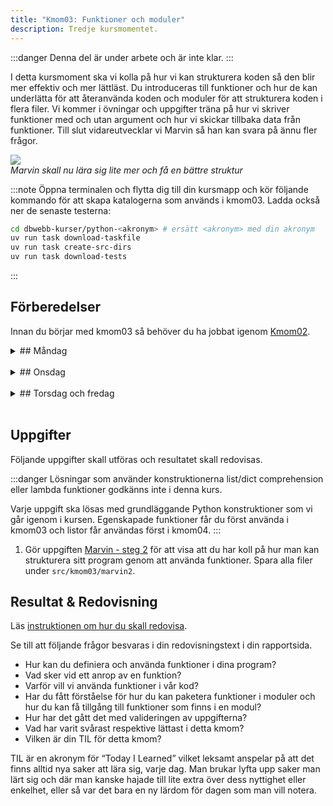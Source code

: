 ```yaml
---
title: "Kmom03: Funktioner och moduler"
description: Tredje kursmomentet.
---
```



:::danger
Denna del är under arbete och är inte klar.
:::

I detta kursmoment ska vi kolla på hur vi kan strukturera koden så den blir mer effektiv och mer lättläst. Du introduceras till funktioner och hur de kan underlätta för att återanvända koden och moduler för att strukturera koden i flera filer. Vi kommer i övningar och uppgifter träna på hur vi skriver funktioner med och utan argument och hur vi skickar tillbaka data från funktioner. Till slut vidareutvecklar vi Marvin så han kan svara på ännu fler frågor.

![](/website/img/func-module.png)  
*Marvin skall nu lära sig lite mer och få en bättre struktur*

:::note
Öppna terminalen och flytta dig till din kursmapp och kör följande kommando för att skapa katalogerna som används i kmom03. Ladda också ner de senaste testerna:


```bash
cd dbwebb-kurser/python-<akronym> # ersätt <akronym> med din akronym
uv run task download-taskfile
uv run task create-src-dirs
uv run task download-tests
```
:::


## Förberedelser
Innan du börjar med kmom03 så behöver du ha jobbat igenom [Kmom02](/website/kmom/kmom02).
<br/>



<details>
<summary>
## Måndag
</summary>

:::tip
När du ska jobba med kursen är det lättast om du öppnar VSCode från terminalen innan du börjar jobba.

```bash
cd dbwebb-kurser/python-<din akronym>
code .
```

Använd `practice` mappen i kmom03 katalogen för att skriva övningskod.
:::


#### Att göra

Vi fortsätter att läsa i boken [Python for Everybody: Exploring data in Python3](/website/laromaterial/böcker/).

<Steps>  

1. Läs och jobba igenom följande kapitel i boken (alternativt kolla på videorna):
    * Ch4 Function

    :::tip
    Vi påminner om att det inte räcker inte med att bara läsa. Du behöver  experimentera med koden. Gör övningarna i boken. Testa ändra saker och se vad som händer. 
    :::

1. Jobba igenom artikeln/övningen [Funktioner, argument och returvärden](../../laromaterial/övning/funktioner-argument-och-returvarden_v2) för att träna på hur du skapar funktioner. De exempelprogram du gör kan du spara i ditt kursrepo under `src/kmom03/practice`

2. Jobba igenom övningen [LEGB regeln och scopes i Python](../../laromaterial/övning/legb-regeln-och-scopes) som handlar hur python hanterar scope och var variabler är tillgängliga. De exempelprogram du gör kan du spara i ditt kursrepo under `src/kmom03/practice`

</Steps>


</details>
<br/>



<details>
<summary>
## Onsdag
</summary>

Jobba igenom [seminarium kmom03](/website/laromaterial/seminarium/kmom03). Det görs på onsdagens lektion.

</details>
<br/>


<details>
<summary>
## Torsdag och fredag
</summary>


### Att göra

<Steps>

1. Jobba igenom artikeln/övningen [Moduler i Python](../../laromaterial/övning/moduler-i-python) för att bekanta dig med ett sätt att strukturera koden i Python. De exempelprogram du gör kan du spara i ditt kursrepo under `me/kmom03/practice` då koden bygger på övningen från måndag.


1. Lös uppgifterna under [Uppgifter](#uppgifter).

</Steps>

</details>
<br/>


## Uppgifter

Följande uppgifter skall utföras och resultatet skall redovisas.

:::danger
Lösningar som använder konstruktionerna list/dict comprehension eller lambda funktioner godkänns inte i denna kurs.

Varje uppgift ska lösas med grundläggande Python konstruktioner som vi går igenom i kursen. Egenskapade funktioner får du först använda i kmom03 och listor får användas först i kmom04.
:::

1. Gör uppgiften [Marvin - steg 2](../../laromaterial/uppgift/marvin2) för att visa att du har koll på hur man kan strukturera sitt program genom att använda funktioner. Spara alla filer under `src/kmom03/marvin2`.




## Resultat & Redovisning
Läs [instruktionen om hur du skall redovisa](/website/laromaterial/instruktion/resultat-och-redovisning).

Se till att följande frågor besvaras i din redovisningstext i din rapportsida.

- Hur kan du definiera och använda funktioner i dina program?
- Vad sker vid ett anrop av en funktion?
- Varför vill vi använda funktioner i vår kod?
- Har du fått förståelse för hur du kan paketera funktioner i moduler och hur du kan få tillgång till funktioner som finns i en modul?
- Hur har det gått det med valideringen av uppgifterna?
- Vad har varit svårast respektive lättast i detta kmom?
- Vilken är din TIL för detta kmom?

TIL är en akronym för “Today I Learned” vilket leksamt anspelar på att det finns alltid nya saker att lära sig, varje dag. Man brukar lyfta upp saker man lärt sig och där man kanske hajade till lite extra över dess nyttighet eller enkelhet, eller så var det bara en ny lärdom för dagen som man vill notera.


